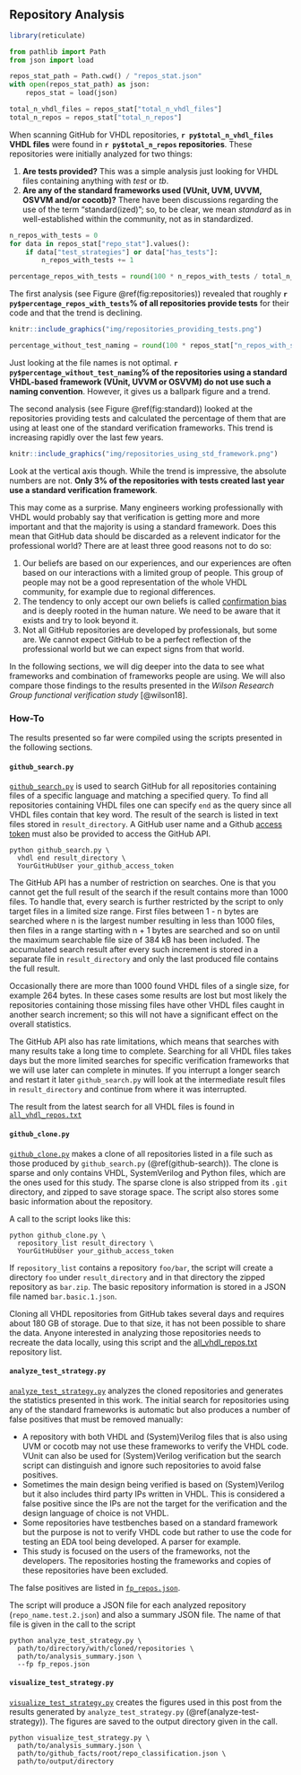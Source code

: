 ## Repository Analysis

```r
library(reticulate)
```
```python
from pathlib import Path
from json import load

repos_stat_path = Path.cwd() / "repos_stat.json"
with open(repos_stat_path) as json:
    repos_stat = load(json)

total_n_vhdl_files = repos_stat["total_n_vhdl_files"]
total_n_repos = repos_stat["total_n_repos"]
```

When scanning GitHub for VHDL repositories, **`r py$total_n_vhdl_files` VHDL files** were found in **`r py$total_n_repos` repositories**. These repositories were initially analyzed for two things:

1. **Are tests provided?** This was a simple analysis just looking for VHDL files containing anything with *test* or *tb*.
2. **Are any of the standard frameworks used (VUnit, UVM, UVVM, OSVVM and/or cocotb)?** There have been discussions regarding the use of the term "standard(ized)"; so, to be clear, we mean *standard* as in well-established within the community, not as in standardized.

```python
n_repos_with_tests = 0
for data in repos_stat["repo_stat"].values():
    if data["test_strategies"] or data["has_tests"]:
        n_repos_with_tests += 1

percentage_repos_with_tests = round(100 * n_repos_with_tests / total_n_repos)
```

The first analysis (see Figure \@ref(fig:repositories)) revealed that roughly **`r py$percentage_repos_with_tests`% of all repositories provide tests** for their code and that the trend is declining.

```r
knitr::include_graphics("img/repositories_providing_tests.png")
```

```python
percentage_without_test_naming = round(100 * repos_stat["n_repos_with_standard_vhdl_strategy_but_no_obvious_test_files"] / repos_stat["n_repos_with_standard_vhdl_strategy"])
```

Just looking at the file names is not optimal. **`r py$percentage_without_test_naming`% of the repositories using a standard VHDL-based framework (VUnit, UVVM or OSVVM) do not use such a naming convention**. However, it gives us a ballpark figure and a trend.

The second analysis (see Figure \@ref(fig:standard)) looked at the repositories providing tests and calculated the percentage of them that are using at least one of the standard verification frameworks. This trend is increasing rapidly over the last few years.

```r
knitr::include_graphics("img/repositories_using_std_framework.png")
```

Look at the vertical axis though. While the trend is impressive, the absolute numbers are not. **Only 3% of the repositories with tests created last year use a standard verification framework**.

This may come as a surprise. Many engineers working professionally with VHDL would probably say that verification is getting more and more important and that the majority is using a standard framework. Does this mean that GitHub data should be discarded as a relevent indicator for the professional world? There are at least three good reasons not to do so:

1. Our beliefs are based on our experiences, and our experiences are often based on our interactions with a limited group of people. This group of people may not be a good representation of the whole VHDL community, for example due to regional differences.
2. The tendency to only accept our own beliefs is called [confirmation bias](https://en.wikipedia.org/wiki/Confirmation_bias) and is deeply rooted in the human nature. We need to be aware that it exists and try to look beyond it.
3. Not all GitHub repositories are developed by professionals, but some are. We cannot expect GitHub to be a perfect reflection of the professional world but we can expect signs from that world.

In the following sections, we will dig deeper into the data to see what frameworks and combination of frameworks people are using. We will also compare those findings to the results presented in the *Wilson Research Group functional verification study* [@wilson18].

### How-To {#repos-howto}

The results presented so far were compiled using the scripts presented in the following sections.

#### `github_search.py` {#github-search}

[`github_search.py`](https://(ref:repoTree)/py/github_search.py) is used to search GitHub for all repositories containing files of a specific language and matching a specified query. To find all repositories containing VHDL files one can specify `end` as the query since all VHDL files contain that key word. The result of the search is listed in text files stored in `result_directory`. A GitHub user name and a Github [access token](https://help.github.com/en/github/authenticating-to-github/creating-a-personal-access-token-for-the-command-line) must also be provided to access the GitHub API.

``` console
python github_search.py \
  vhdl end result_directory \
  YourGitHubUser your_github_access_token
```

The GitHub API has a number of restriction on searches. One is that you cannot get the full result of the search if the result contains more than 1000 files. To handle that, every search is further restricted by the script to only target files in a limited size range. First files between 1 - n bytes are searched where n is the largest number resulting in less than 1000 files, then files in a range starting with n + 1 bytes are searched and so on until the maximum searchable file size of 384 kB has been included. The accumulated search result after every such increment is stored in a separate file in `result_directory` and only the last produced file contains the full result.

Occasionally there are more than 1000 found VHDL files of a single size, for example 264 bytes. In these cases some results are lost but most likely the repositories containing those missing files have other VHDL files caught in another search increment; so this will not have a significant effect on the overall statistics.

The GitHub API also has rate limitations, which means that searches with many results take a long time to complete. Searching for all VHDL files takes days but the more limited searches for specific verification frameworks that we will use later can complete in minutes. If you interrupt a longer search and restart it later `github_search.py` will look at the intermediate result files in `result_directory` and continue from where it was interrupted.

The result from the latest search for all VHDL files is found in [`all_vhdl_repos.txt`](https://(ref:repoTree)/all_vhdl_repos.txt)

#### `github_clone.py` {#github-clone}

[`github_clone.py`](https://(ref:repoTree)/py/github_clone.py) makes a clone of all repositories listed in a file such as those produced by `github_search.py` (\@ref(github-search)). The clone is sparse and only contains VHDL, SystemVerilog and Python files, which are the ones used for this study. The sparse clone is also stripped from its `.git` directory, and zipped to save storage space. The script also stores some basic information about the repository.

A call to the script looks like this:

``` console
python github_clone.py \
  repository_list result_directory \
  YourGitHubUser your_github_access_token
```

If `repository_list` contains a repository `foo/bar`, the script will create a directory `foo` under `result_directory` and in that directory the zipped repository as `bar.zip`. The basic repository information is stored in a JSON file named `bar.basic.1.json`.

Cloning all VHDL repositories from GitHub takes several days and requires about 180 GB of storage. Due to that size, it has not been possible to share the data. Anyone interested in analyzing those repositories needs to recreate the data locally, using this script and the [all_vhdl_repos.txt](https://(ref:repoTree)/all_vhdl_repos.txt) repository list.

#### `analyze_test_strategy.py` {#analyze-test-strategy}

[`analyze_test_strategy.py`](https://(ref:repoTree)/py/analyze_test_strategy.py) analyzes the cloned repositories and generates the statistics presented in this work. The initial search for repositories using any of the standard frameworks is automatic but also produces a number of false positives that must be removed manually:

- A repository with both VHDL and (System)Verilog files that is also using UVM or cocotb may not use these frameworks to verify the VHDL code. VUnit can also be used for (System)Verilog verification but the search script can distinguish and ignore such repositories to avoid false positives.
- Sometimes the main design being verified is based on (System)Verilog but it also includes third party IPs written in VHDL. This is considered a false positive since the IPs are not the target for the verification and the design language of choice is not VHDL.
- Some repositories have testbenches based on a standard framework but the purpose is not to verify VHDL code but rather to use the code for testing an EDA tool being developed. A parser for example.
- This study is focused on the users of the frameworks, not the developers. The repositories hosting the frameworks and copies of these repositories have been excluded.

The false positives are listed in [`fp_repos.json`](https://(ref:repoTree)/fp_repos.json).

The script will produce a JSON file for each analyzed repository (`repo_name.test.2.json`) and also a summary JSON file. The name of that file is given in the call to the script

``` console
python analyze_test_strategy.py \
  path/to/directory/with/cloned/repositories \
  path/to/analysis_summary.json \
  --fp fp_repos.json
```

#### `visualize_test_strategy.py` {#visualize-test-strategy}

[`visualize_test_strategy.py`](https://(ref:repoTree)/py/visualize_test_strategy.py) creates the figures used in this post from the results generated by `analyze_test_strategy.py` (\@ref(analyze-test-strategy)). The figures are saved to the output directory given in the call.

``` console
python visualize_test_strategy.py \
  path/to/analysis_summary.json \
  path/to/github_facts/root/repo_classification.json \
  path/to/output/directory
```
